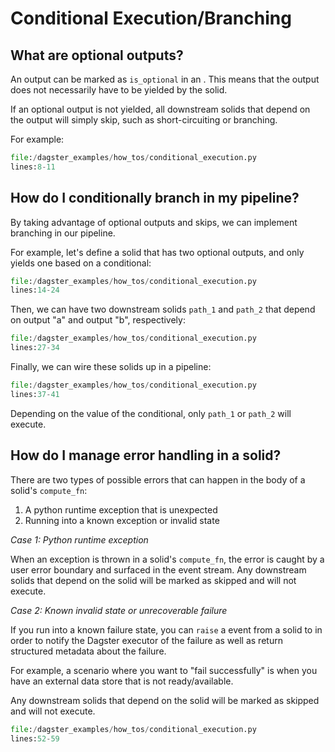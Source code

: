 
<DynamicMetaTags
  title="Conditional Execution/Branching | Dagster"
  description="Dagster is a system for building modern data applications."
/>

# Conditional Execution/Branching

## What are optional outputs?

An output can be marked as `is_optional` in an <PyObject module="dagster" object="OutputDefinition" displayText="OutputDefinitions" />.
This means that the output does not necessarily have to be yielded by the solid.

If an optional output is not yielded, all downstream solids that depend
on the output will simply skip, such as short-circuiting or branching.

For example:

```python literalinclude caption=conditional_execution.py
file:/dagster_examples/how_tos/conditional_execution.py
lines:8-11
```

## How do I conditionally branch in my pipeline?

By taking advantage of optional outputs and skips, we can implement
branching in our pipeline.

For example, let's define a solid that has two optional outputs, and
only yields one based on a conditional:

```python literalinclude caption=conditional_execution.py
file:/dagster_examples/how_tos/conditional_execution.py
lines:14-24
```

Then, we can have two downstream solids `path_1` and `path_2` that
depend on output "a" and output "b", respectively:

```python literalinclude caption=conditional_execution.py
file:/dagster_examples/how_tos/conditional_execution.py
lines:27-34
```

Finally, we can wire these solids up in a pipeline:

```python literalinclude caption=conditional_execution.py
file:/dagster_examples/how_tos/conditional_execution.py
lines:37-41
```

Depending on the value of the conditional, only `path_1` or `path_2`
will execute.

## How do I manage error handling in a solid?

There are two types of possible errors that can happen in the body of a
solid's `compute_fn`:

1.  A python runtime exception that is unexpected
2.  Running into a known exception or invalid state

_Case 1: Python runtime exception_

When an exception is thrown in a solid's `compute_fn`, the error is
caught by a user error boundary and surfaced in the event stream. Any
downstream solids that depend on the solid will be marked as skipped and
will not execute.

_Case 2: Known invalid state or unrecoverable failure_

If you run into a known failure state, you can `raise` a <PyObject module="dagster" object="Failure" /> event
from a solid to in order to notify the Dagster executor of the failure as well
as return structured metadata about the failure.

For example, a scenario where you want to "fail successfully" is when
you have an external data store that is not ready/available.

Any downstream solids that depend on the solid will be marked as skipped
and will not execute.

```python literalinclude caption=hello_cereal.py
file:/dagster_examples/how_tos/conditional_execution.py
lines:52-59
```
